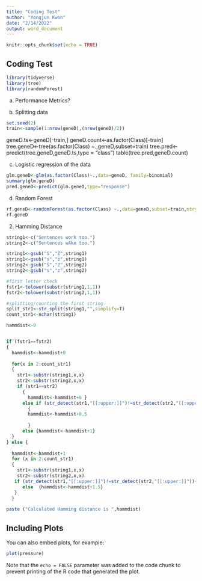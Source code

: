 ---
title: "Coding Test"
author: "Yongjun Kwon"
date: "2/14/2022"
output: word_document
---

```{r setup, include=FALSE}
knitr::opts_chunk$set(echo = TRUE)

```

## Coding Test


```{r}
library(tidyverse)
library(tree)
library(randomForest)
```

a) Performance Metrics?

b) Splitting data

```{r}
set.seed(2)
train<-sample(1:nrow(geneD),(nrow(geneD)/2))
```

geneD.ts<-geneD[-train,]
geneD.count<-as.factor(Class)[-train]
tree.geneD<-tree(as.factor(Class) ~.,geneD,subset=train)
tree.pred<-predict(tree.geneD,geneD.ts,type = "class")
table(tree.pred,geneD.count)

c) Logistic regression of the data
```{r}
glm.geneD<-glm(as.factor(Class)~.,data=geneD, family=binomial)
summary(glm.geneD)
pred.geneD<-predict(glm.geneD,type="response")
```

d) Random Forest
```{r}
rf.geneD<-randomForest(as.factor(Class) ~.,data=geneD,subset=train,mtry=12, importance=TRUE)
rf.geneD


```
\newpage

2) Hamming Distance

```{r}
string1<-c("Sentences work too.")
string2<-c("Sentences wAke too.")

string1<-gsub("S","Z",string1)
string1<-gsub("s","z",string1)
string2<-gsub("S","Z",string2)
string2<-gsub("s","z",string2)

#first letter check
fstr1<-tolower(substr(string1,1,1))
fstr2<-tolower(substr(string2,1,1))

#splitting/counting the first string
split_str1<-str_split(string1,"",simplify=T)
count_str1<-nchar(string1)

hammdist<-0


if (fstr1==fstr2)
{
  hammdist<-hammdist+0
  
  for(x in 2:count_str1)
  {
    str1<-substr(string1,x,x)
    str2<-substr(string2,x,x)
    if (str1==str2)
      {
        hammdist<-hammdist+0 }
      else if (str_detect(str1,"[[:upper:]]")!=str_detect(str2,"[[:upper:]]"))
        {
        hammdist<-hammdist+0.5
        
        }   
      else {hammdist<-hammdist+1}
  }
} else { 
  
  hammdist<-hammdist+1
  for (x in 2:count_str1)
  {
    str1<-substr(string1,x,x)
    str2<-substr(string2,x,x)
   if (str_detect(str1,"[[:upper:]]")!=str_detect(str2,"[[:upper:]]")){ hammdist<-hammdist+0.5}
      else  {hammdist<-hammdist+1.5}
   }    
  }
  
paste ("Calculated Hamming distance is ",hammdist)

```



## Including Plots

You can also embed plots, for example:

```{r pressure, echo=FALSE}
plot(pressure)
```

Note that the `echo = FALSE` parameter was added to the code chunk to prevent printing of the R code that generated the plot.

\newpage
